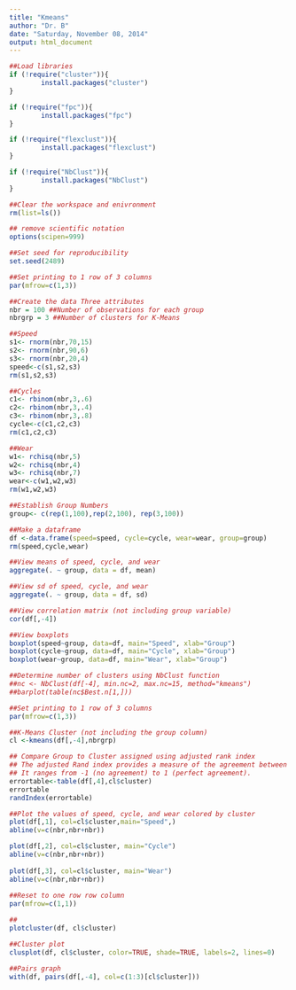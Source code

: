 ```yaml
---
title: "Kmeans"
author: "Dr. B"
date: "Saturday, November 08, 2014"
output: html_document
---
```


```r
##Load libraries
if (!require("cluster")){
        install.packages("cluster")
}

if (!require("fpc")){
        install.packages("fpc")
}

if (!require("flexclust")){
        install.packages("flexclust")
}

if (!require("NbClust")){
        install.packages("NbClust")
}

##Clear the workspace and enivronment
rm(list=ls())

## remove scientific notation
options(scipen=999)

##Set seed for reproducibility
set.seed(2489)

##Set printing to 1 row of 3 columns
par(mfrow=c(1,3))

##Create the data Three attributes
nbr = 100 ##Number of observations for each group
nbrgrp = 3 ##Number of clusters for K-Means

##Speed
s1<- rnorm(nbr,70,15)
s2<- rnorm(nbr,90,6)
s3<- rnorm(nbr,20,4)
speed<-c(s1,s2,s3)
rm(s1,s2,s3)

##Cycles
c1<- rbinom(nbr,3,.6)
c2<- rbinom(nbr,3,.4)
c3<- rbinom(nbr,3,.8)
cycle<-c(c1,c2,c3)
rm(c1,c2,c3)

##Wear
w1<- rchisq(nbr,5)
w2<- rchisq(nbr,4)
w3<- rchisq(nbr,7)
wear<-c(w1,w2,w3)
rm(w1,w2,w3)

##Establish Group Numbers
group<- c(rep(1,100),rep(2,100), rep(3,100))

##Make a dataframe
df <-data.frame(speed=speed, cycle=cycle, wear=wear, group=group)
rm(speed,cycle,wear)

##View means of speed, cycle, and wear
aggregate(. ~ group, data = df, mean)

##View sd of speed, cycle, and wear
aggregate(. ~ group, data = df, sd)

##View correlation matrix (not including group variable)
cor(df[,-4])

##View boxplots
boxplot(speed~group, data=df, main="Speed", xlab="Group")
boxplot(cycle~group, data=df, main="Cycle", xlab="Group")
boxplot(wear~group, data=df, main="Wear", xlab="Group")

##Determine number of clusters using NbClust function
##nc <- NbClust(df[-4], min.nc=2, max.nc=15, method="kmeans")
##barplot(table(nc$Best.n[1,]))

##Set printing to 1 row of 3 columns
par(mfrow=c(1,3))

##K-Means Cluster (not including the group column)
cl <-kmeans(df[,-4],nbrgrp)

## Compare Group to Cluster assigned using adjusted rank index
## The adjusted Rand index provides a measure of the agreement between two partitions, adjusted for chance. 
## It ranges from -1 (no agreement) to 1 (perfect agreement). 
errortable<-table(df[,4],cl$cluster)
errortable
randIndex(errortable)

##Plot the values of speed, cycle, and wear colored by cluster
plot(df[,1], col=cl$cluster,main="Speed",)
abline(v=c(nbr,nbr+nbr))

plot(df[,2], col=cl$cluster, main="Cycle")
abline(v=c(nbr,nbr+nbr))
       
plot(df[,3], col=cl$cluster, main="Wear")
abline(v=c(nbr,nbr+nbr))
 
##Reset to one row row column
par(mfrow=c(1,1))

##
plotcluster(df, cl$cluster)

##Cluster plot
clusplot(df, cl$cluster, color=TRUE, shade=TRUE, labels=2, lines=0)

##Pairs graph
with(df, pairs(df[,-4], col=c(1:3)[cl$cluster])) 
```
